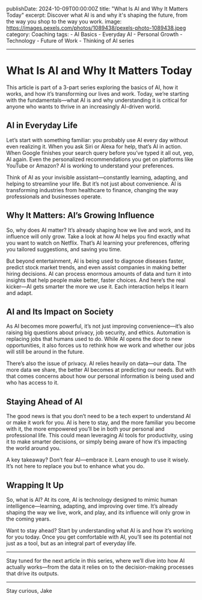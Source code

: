 publishDate: 2024-10-09T00:00:00Z
title: "What Is AI and Why It Matters Today"
excerpt: Discover what AI is and why it's shaping the future, from the way you shop to the way you work.
image: https://images.pexels.com/photos/1089438/pexels-photo-1089438.jpeg
category: Coaching
tags:
    - AI Basics
    - Everyday AI
    - Personal Growth
    - Technology
    - Future of Work
    - Thinking of AI series

---

# What Is AI and Why It Matters Today

This article is part of a 3-part series exploring the basics of AI, how it works, and how it’s transforming our lives and work. Today, we’re starting with the fundamentals—what AI is and why understanding it is critical for anyone who wants to thrive in an increasingly AI-driven world.

## AI in Everyday Life

Let’s start with something familiar: you probably use AI every day without even realizing it. When you ask Siri or Alexa for help, that’s AI in action. When Google finishes your search query before you’ve typed it all out, yep, AI again. Even the personalized recommendations you get on platforms like YouTube or Amazon? AI is working to understand your preferences.

Think of AI as your invisible assistant—constantly learning, adapting, and helping to streamline your life. But it’s not just about convenience. AI is transforming industries from healthcare to finance, changing the way professionals and businesses operate.

## Why It Matters: AI’s Growing Influence

So, why does AI matter? It’s already shaping how we live and work, and its influence will only grow. Take a look at how AI helps you find exactly what you want to watch on Netflix. That’s AI learning your preferences, offering you tailored suggestions, and saving you time.

But beyond entertainment, AI is being used to diagnose diseases faster, predict stock market trends, and even assist companies in making better hiring decisions. AI can process enormous amounts of data and turn it into insights that help people make better, faster choices. And here’s the real kicker—AI gets smarter the more we use it. Each interaction helps it learn and adapt.

## AI and Its Impact on Society

As AI becomes more powerful, it’s not just improving convenience—it’s also raising big questions about privacy, job security, and ethics. Automation is replacing jobs that humans used to do. While AI opens the door to new opportunities, it also forces us to rethink how we work and whether our jobs will still be around in the future.

There’s also the issue of privacy. AI relies heavily on data—our data. The more data we share, the better AI becomes at predicting our needs. But with that comes concerns about how our personal information is being used and who has access to it.

## Staying Ahead of AI

The good news is that you don’t need to be a tech expert to understand AI or make it work for you. AI is here to stay, and the more familiar you become with it, the more empowered you’ll be in both your personal and professional life. This could mean leveraging AI tools for productivity, using it to make smarter decisions, or simply being aware of how it’s impacting the world around you.

A key takeaway? Don’t fear AI—embrace it. Learn enough to use it wisely. It’s not here to replace you but to enhance what you do.

## Wrapping It Up

So, what is AI? At its core, AI is technology designed to mimic human intelligence—learning, adapting, and improving over time. It’s already shaping the way we live, work, and play, and its influence will only grow in the coming years.

Want to stay ahead? Start by understanding what AI is and how it’s working for you today. Once you get comfortable with AI, you’ll see its potential not just as a tool, but as an integral part of everyday life.

---

Stay tuned for the next article in this series, where we’ll dive into how AI actually works—from the data it relies on to the decision-making processes that drive its outputs.

---

Stay curious,
Jake
